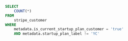```sql
SELECT 
    COUNT(*) 
FROM 
    stripe_customer 
WHERE 
    metadata.is_current_startup_plan_customer = 'true' 
    AND metadata.startup_plan_label != 'YC'
```